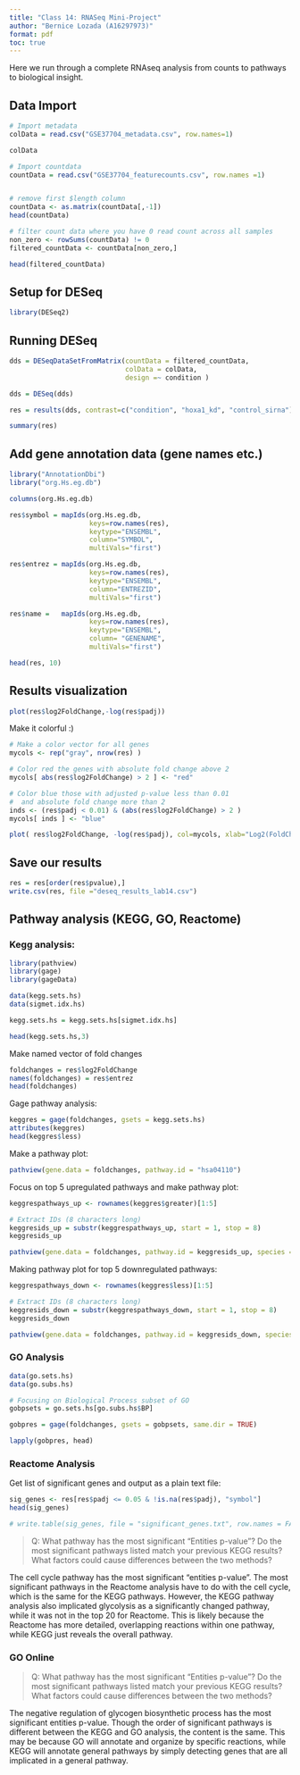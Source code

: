 ```yaml
---
title: "Class 14: RNASeq Mini-Project"
author: "Bernice Lozada (A16297973)"
format: pdf
toc: true
---
```

Here we run through a complete RNAseq analysis from counts to pathways to biological insight.

## Data Import

```r
# Import metadata
colData = read.csv("GSE37704_metadata.csv", row.names=1)

colData

# Import countdata
countData = read.csv("GSE37704_featurecounts.csv", row.names =1)


# remove first $length column
countData <- as.matrix(countData[,-1])
head(countData)
```

```r
# filter count data where you have 0 read count across all samples
non_zero <- rowSums(countData) != 0
filtered_countData <- countData[non_zero,]

head(filtered_countData)
```

## Setup for DESeq

```r
library(DESeq2)
```


## Running DESeq 

```r
dds = DESeqDataSetFromMatrix(countData = filtered_countData,
                             colData = colData,
                             design =~ condition )

dds = DESeq(dds)

res = results(dds, contrast=c("condition", "hoxa1_kd", "control_sirna"))

summary(res)
```


## Add gene annotation data (gene names etc.)

```r
library("AnnotationDbi")
library("org.Hs.eg.db")

columns(org.Hs.eg.db)

res$symbol = mapIds(org.Hs.eg.db,
                    keys=row.names(res), 
                    keytype="ENSEMBL",
                    column="SYMBOL",
                    multiVals="first")

res$entrez = mapIds(org.Hs.eg.db,
                    keys=row.names(res),
                    keytype="ENSEMBL",
                    column="ENTREZID",
                    multiVals="first")

res$name =   mapIds(org.Hs.eg.db,
                    keys=row.names(res),
                    keytype="ENSEMBL",
                    column= "GENENAME",
                    multiVals="first")

head(res, 10)
```



## Results visualization

```r
plot(res$log2FoldChange,-log(res$padj))
```
Make it colorful :)
```r
# Make a color vector for all genes
mycols <- rep("gray", nrow(res) )

# Color red the genes with absolute fold change above 2
mycols[ abs(res$log2FoldChange) > 2 ] <- "red"

# Color blue those with adjusted p-value less than 0.01
#  and absolute fold change more than 2
inds <- (res$padj < 0.01) & (abs(res$log2FoldChange) > 2 )
mycols[ inds ] <- "blue"

plot( res$log2FoldChange, -log(res$padj), col=mycols, xlab="Log2(FoldChange)", ylab="-Log(P-value)" )
```

## Save our results

```r
res = res[order(res$pvalue),]
write.csv(res, file ="deseq_results_lab14.csv")
```


## Pathway analysis (KEGG, GO, Reactome)

### Kegg analysis:

```r
library(pathview)
library(gage)
library(gageData)

data(kegg.sets.hs)
data(sigmet.idx.hs)

kegg.sets.hs = kegg.sets.hs[sigmet.idx.hs]

head(kegg.sets.hs,3)
```

Make named vector of fold changes
```r
foldchanges = res$log2FoldChange
names(foldchanges) = res$entrez
head(foldchanges)
```

Gage pathway analysis:
```r
keggres = gage(foldchanges, gsets = kegg.sets.hs)
attributes(keggres)
head(keggres$less)
```

Make a pathway plot:
```r
pathview(gene.data = foldchanges, pathway.id = "hsa04110")
```
Focus on top 5 upregulated pathways and make pathway plot:
```r
keggrespathways_up <- rownames(keggres$greater)[1:5]

# Extract IDs (8 characters long)
keggresids_up = substr(keggrespathways_up, start = 1, stop = 8)
keggresids_up

pathview(gene.data = foldchanges, pathway.id = keggresids_up, species = "hsa")
```

Making pathway plot for top 5 downregulated pathways:
```r
keggrespathways_down <- rownames(keggres$less)[1:5]

# Extract IDs (8 characters long)
keggresids_down = substr(keggrespathways_down, start = 1, stop = 8)
keggresids_down

pathview(gene.data = foldchanges, pathway.id = keggresids_down, species = "hsa")
```
### GO Analysis

```r
data(go.sets.hs)
data(go.subs.hs)

# Focusing on Biological Process subset of GO
gobpsets = go.sets.hs[go.subs.hs$BP]

gobpres = gage(foldchanges, gsets = gobpsets, same.dir = TRUE)

lapply(gobpres, head)
```

### Reactome Analysis

Get list of significant genes and output as a plain text file:
```r
sig_genes <- res[res$padj <= 0.05 & !is.na(res$padj), "symbol"]
head(sig_genes)

# write.table(sig_genes, file = "significant_genes.txt", row.names = FALSE, col.names = FALSE, quote = FALSE)
```
> Q: What pathway has the most significant “Entities p-value”? Do the most significant pathways listed match your previous KEGG results? What factors could cause differences between the two methods?

The cell cycle pathway has the most significant "entities p-value". The most significant pathways in the Reactome analysis have to do with the cell cycle, which is the same for the KEGG pathways. However, the KEGG pathway analysis also implicated glycolysis as a significantly changed pathway, while it was not in the top 20 for Reactome. This is likely because the Reactome has more detailed, overlapping reactions within one pathway, while KEGG just reveals the overall pathway.

### GO Online

> Q: What pathway has the most significant “Entities p-value”? Do the most significant pathways listed match your previous KEGG results? What factors could cause differences between the two methods?

The negative regulation of glycogen biosynthetic process has the most significant entities p-value. Though the order of significant pathways is different between the KEGG and GO analysis, the content is the same. This may be because GO will annotate and organize by specific reactions, while KEGG will annotate general pathways by simply detecting genes that are all implicated in a general pathway.
